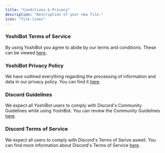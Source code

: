 ```yaml
---
title: "Conditions & Privacy"
description: "Description of your new file."
icon: "file-lines"
---
```


### YoshiBot Terms of Service

By using YoshiBot you agree to abide by our terms and conditions. These can be viewed [here](https://dashboard.yoshibot.com/terms).

### YoshiBot Privacy Policy

We have outlined everything regarding the processing of information and data in our privacy policy. You can find it [here](https://dashboard.yoshibot.com/privacy).

### Discord Guidelines

We expect all YoshiBot users to comply with Discord's Community Guidelines while using YoshiBot. You can review the Community Guidelines [here](https://discord.com/guidelines).

### Discord Terms of Service

We expect all users to comply with Discord's Terms of Serive aswell. You can find more information about Discord's Terms of Service [here](https://discord.com/terms).
